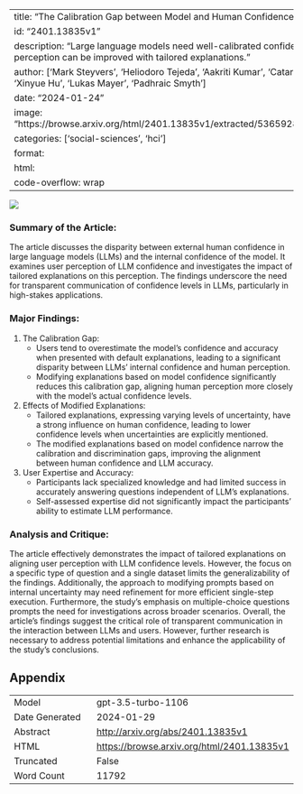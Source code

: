
---
title: "The Calibration Gap between Model and Human Confidence in Large Language Models"
id: "2401.13835v1"
description: "Large language models need well-calibrated confidence to be trusted. User perception can be improved with tailored explanations."
author: ['Mark Steyvers', 'Heliodoro Tejeda', 'Aakriti Kumar', 'Catarina Belem', 'Sheer Karny', 'Xinyue Hu', 'Lukas Mayer', 'Padhraic Smyth']
date: "2024-01-24"
image: "https://browse.arxiv.org/html/2401.13835v1/extracted/5365928/exp_setup_high_level.png"
categories: ['social-sciences', 'hci']
format:
  html:
    code-overflow: wrap
---

![](https://browse.arxiv.org/html/2401.13835v1/extracted/5365928/exp_setup_high_level.png)

### Summary of the Article:
The article discusses the disparity between external human confidence in large language models (LLMs) and the internal confidence of the model. It examines user perception of LLM confidence and investigates the impact of tailored explanations on this perception. The findings underscore the need for transparent communication of confidence levels in LLMs, particularly in high-stakes applications.

### Major Findings:
1. The Calibration Gap:
    - Users tend to overestimate the model's confidence and accuracy when presented with default explanations, leading to a significant disparity between LLMs' internal confidence and human perception.
    - Modifying explanations based on model confidence significantly reduces this calibration gap, aligning human perception more closely with the model's actual confidence levels.

2. Effects of Modified Explanations:
    - Tailored explanations, expressing varying levels of uncertainty, have a strong influence on human confidence, leading to lower confidence levels when uncertainties are explicitly mentioned.
    - The modified explanations based on model confidence narrow the calibration and discrimination gaps, improving the alignment between human confidence and LLM accuracy.

3. User Expertise and Accuracy:
    - Participants lack specialized knowledge and had limited success in accurately answering questions independent of LLM's explanations.
    - Self-assessed expertise did not significantly impact the participants' ability to estimate LLM performance.

### Analysis and Critique:
The article effectively demonstrates the impact of tailored explanations on aligning user perception with LLM confidence levels. However, the focus on a specific type of question and a single dataset limits the generalizability of the findings. Additionally, the approach to modifying prompts based on internal uncertainty may need refinement for more efficient single-step execution. Furthermore, the study's emphasis on multiple-choice questions prompts the need for investigations across broader scenarios. Overall, the article's findings suggest the critical role of transparent communication in the interaction between LLMs and users. However, further research is necessary to address potential limitations and enhance the applicability of the study's conclusions.

## Appendix

|          |          |
|----------|----------|
| Model     | gpt-3.5-turbo-1106       |
| Date Generated     | 2024-01-29       |
| Abstract | [http://arxiv.org/abs/2401.13835v1](http://arxiv.org/abs/2401.13835v1)        |
| HTML     | [https://browse.arxiv.org/html/2401.13835v1](https://browse.arxiv.org/html/2401.13835v1)       |
| Truncated       | False       |
| Word Count       | 11792       |